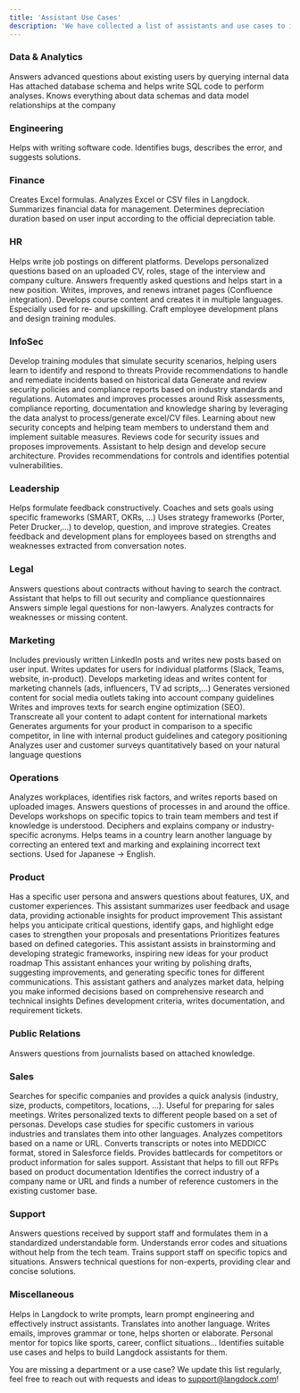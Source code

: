 ```yaml
---
title: 'Assistant Use Cases'
description: 'We have collected a list of assistants and use cases to inspire you how to utilize Langdock for your specific needs. Let us know if you need more details or have additional requests.'
---
```


### Data & Analytics
<AccordionGroup>
<Accordion icon="hashtag" title="Metrics">
Answers advanced questions about existing users by querying internal data
</Accordion>
<Accordion icon="database" title="SQL Query">
Has attached database schema and helps write SQL code to perform analyses.
</Accordion>
<Accordion icon="sitemap" title="Data Models">
Knows everything about data schemas and data model relationships at the company
</Accordion>
</AccordionGroup>

### Engineering
<AccordionGroup>
<Accordion icon="code" title="Coding">
Helps with writing software code.
</Accordion>
<Accordion icon="bug" title="Bugs">
Identifies bugs, describes the error, and suggests solutions.
</Accordion>
</AccordionGroup>

### Finance
<AccordionGroup>
<Accordion icon="table" title="Excel">
Creates Excel formulas.
</Accordion>
<Accordion icon="clipboard-question" title="Code Interpreter">
Analyzes Excel or CSV files in Langdock.
</Accordion>
<Accordion icon="file" title="Board Member Report">
Summarizes financial data for management.
</Accordion>
<Accordion icon="down" title="Depreciation">
Determines depreciation duration based on user input according to the official depreciation table.
</Accordion>
</AccordionGroup>

### HR
<AccordionGroup>
<Accordion icon="sign-post" title="Job Descriptions">
Helps write job postings on different platforms.
</Accordion>
<Accordion icon="question" title="Interview">
Develops personalized questions based on an uploaded CV, roles, stage of the interview and company culture.
</Accordion>
<Accordion icon="ship" title="Onboarding">
Answers frequently asked questions and helps start in a new position.
</Accordion>
<Accordion icon="network-wired" title="Intranet">
Writes, improves, and renews intranet pages (Confluence integration).
</Accordion>
<Accordion icon="chalkboard" title="Course">
Develops course content and creates it in multiple languages. Especially used for re- and upskilling.
</Accordion>
<Accordion icon="discourse" title="Training">
Craft employee development plans and design training modules.
</Accordion>
</AccordionGroup>

### InfoSec
<AccordionGroup>
<Accordion icon="exclamation" title="Security Awareness Training">
Develop training modules that simulate security scenarios, helping users learn to identify and respond to threats
</Accordion>
<Accordion icon="flag" title="Incidence response support">
Provide recommendations to handle and remediate incidents based on historical data
</Accordion>
<Accordion icon="book section" title="Policy and compliance automation">
Generate and review security policies and compliance reports based on industry standards and regulations.
</Accordion>
<Accordion icon="arrow-progress" title="GRC (Governance, Risk, Compliance) Streamliner">
Automates and improves processes around Risk assessments, compliance reporting, documentation and knowledge sharing by leveraging the data analyst to process/generate excel/CV files.
</Accordion>
<Accordion icon="school" title="Personalized Search Engine">
Learning about new security concepts and helping team members to understand them and implement suitable measures.
</Accordion>
<Accordion icon="check" title="Code Reviewer">
Reviews code for security issues and proposes improvements.
</Accordion>
<Accordion icon="arrows-to-circle" title="Security Architecture">
Assistant to help design and develop secure architecture. Provides recommendations for controls and identifies potential vulnerabilities.
</Accordion>
</AccordionGroup>

### Leadership
<AccordionGroup>
<Accordion icon="comment" title="Feedback">
Helps formulate feedback constructively.
</Accordion>
<Accordion icon="bullseye" title="Goal Setting">
Coaches and sets goals using specific frameworks (SMART, OKRs, ...)
</Accordion>
<Accordion icon="brain" title="Strategy Development">
Uses strategy frameworks (Porter, Peter Drucker,...) to develop, question, and improve strategies.
</Accordion>
<Accordion icon="comments" title="1:1 Coaching">
Creates feedback and development plans for employees based on strengths and weaknesses extracted from conversation notes.
</Accordion>
</AccordionGroup>

### Legal
<AccordionGroup>
<Accordion icon="file-contract" title="Contracts">
Answers questions about contracts without having to search the contract.
</Accordion>
<Accordion icon="input-text" title="Compliance">
Assistant that helps to fill out security and compliance questionnaires
</Accordion>
<Accordion icon="section" title="Legal Questions">
Answers simple legal questions for non-lawyers.
</Accordion>
<Accordion icon="magnifying-glass" title="Contract Analyst">
Analyzes contracts for weaknesses or missing content.
</Accordion>
</AccordionGroup>

### Marketing
<AccordionGroup>
<Accordion icon="paper-plane-top" title="LinkedIn Posts">
Includes previously written LinkedIn posts and writes new posts based on user input.
</Accordion>
<Accordion icon="megaphone" title="Update Announcements">
Writes updates for users for individual platforms (Slack, Teams, website, in-product).
</Accordion>
<Accordion icon="pen-nib" title="Content Writing">
Develops marketing ideas and writes content for marketing channels (ads, influencers, TV ad scripts,...)
</Accordion>
<Accordion icon="code-compare" title="Cross Posting">
Generates versioned content for social media outlets taking into account company guidelines
</Accordion>
<Accordion icon="globe" title="SEO Copy">
Writes and improves texts for search engine optimization (SEO).
</Accordion>
<Accordion icon="language" title="Internationalizer">
Transcreate all your content to adapt content for international markets
</Accordion>
<Accordion icon="not-equal" title="Competition comparison">
Generates arguments for your product in comparison to a specific competitor, in line with internal product guidelines and category positioning
</Accordion>
<Accordion icon="magnifying-glass-chart" title="Marketing Insights">
Analyzes user and customer surveys quantitatively based on your natural language questions
</Accordion>
</AccordionGroup>

### Operations
<AccordionGroup>
<Accordion icon="helmet-safety" title="Workplace Safety">
Analyzes workplaces, identifies risk factors, and writes reports based on uploaded images.
</Accordion>
<Accordion icon="chair-office" title="Office Questions">
Answers questions of processes in and around the office.
</Accordion>
<Accordion icon="pen" title="Workshops">
Develops workshops on specific topics to train team members and test if knowledge is understood.
</Accordion>
<Accordion icon="text" title="Acronyms">
Deciphers and explains company or industry-specific acronyms.
</Accordion>
<Accordion icon="earth-americas" title="Language Coach">
Helps teams in a country learn another language by correcting an entered text and marking and explaining incorrect text sections. Used for Japanese -> English.
</Accordion>
</AccordionGroup>

### Product
<AccordionGroup>
<Accordion icon="person" title="Persona">
Has a specific user persona and answers questions about features, UX, and customer experiences.
</Accordion>
<Accordion icon="subtitles" title="Feedback Analyzer">
This assistant summarizes user feedback and usage data, providing actionable insights for product improvement
</Accordion>
<Accordion icon="shield" title="Argument Strengthener">
This assistant helps you anticipate critical questions, identify gaps, and highlight edge cases to strengthen your proposals and presentations
</Accordion>
<Accordion icon="ranking-star" title="Prioritization">
Prioritizes features based on defined categories.
</Accordion>
<Accordion icon="map" title="Strategy">
This assistant assists in brainstorming and developing strategic frameworks, inspiring new ideas for your product roadmap
</Accordion>
<Accordion icon="feather" title="Writing Enhancement">
This assistant enhances your writing by polishing drafts, suggesting improvements, and generating specific tones for different communications.
</Accordion>
<Accordion icon="books" title="Market Research">
This assistant gathers and analyzes market data, helping you make informed decisions based on comprehensive research and technical insights
</Accordion>
<Accordion icon="list" title="Feature">
Defines development criteria, writes documentation, and requirement tickets.
</Accordion>
</AccordionGroup>

### Public Relations
<AccordionGroup>
<Accordion icon="newspaper" title="Press Assistant">
Answers questions from journalists based on attached knowledge.
</Accordion>
</AccordionGroup>

### Sales
<AccordionGroup>
<Accordion icon="browser" title="Company Researcher">
Searches for specific companies and provides a quick analysis (industry, size, products, competitors, locations, ...). Useful for preparing for sales meetings.
</Accordion>
<Accordion icon="envelope" title="Outreach">
Writes personalized texts to different people based on a set of personas.
</Accordion>
<Accordion icon="folder" title="Case Study">
Develops case studies for specific customers in various industries and translates them into other languages.
</Accordion>
<Accordion icon="brackets-curly" title="Competitor">
Analyzes competitors based on a name or URL.
</Accordion>
<Accordion icon="message-pen" title="Transcriptions">
Converts transcripts or notes into MEDDICC format, stored in Salesforce fields.
</Accordion>
<Accordion icon="cards" title="Battlecard">
Provides battlecards for competitors or product information for sales support.
</Accordion>
<Accordion icon="pen-field" title="RFP">
Assistant that helps to fill out RFPs based on product documentation
</Accordion>
<Accordion icon="waves-sine" title="Reference customers">
Identifies the correct industry of a company name or URL and finds a number of reference customers in the existing customer base.
</Accordion>
</AccordionGroup>

### Support
<AccordionGroup>
<Accordion icon="handshake" title="Support Assistant">
Answers questions received by support staff and formulates them in a standardized understandable form.
</Accordion>
<Accordion icon="square-exclamation" title="Error Understanding">
Understands error codes and situations without help from the tech team.
</Accordion>
<Accordion icon="uniform-martial-arts" title="Support Trainer">
Trains support staff on specific topics and situations.
</Accordion>
<Accordion icon="phone" title="IT Helpdesk">
Answers technical questions for non-experts, providing clear and concise solutions.
</Accordion>
</AccordionGroup>

### Miscellaneous
<AccordionGroup>
<Accordion icon="gear" title="Prompt Engineering">
Helps in Langdock to write prompts, learn prompt engineering and effectively instruct assistants.
</Accordion>
<Accordion icon="language" title="Translator">
Translates into another language.
</Accordion>
<Accordion icon="font-case" title="Text Assistant">
Writes emails, improves grammar or tone, helps shorten or elaborate.
</Accordion>
<Accordion icon="person-chalkboard" title="Personal Coach">
Personal mentor for topics like sports, career, conflict situations...
</Accordion>
<Accordion icon="robot" title="Use Cases">
Identifies suitable use cases and helps to build Langdock assistants for them.
</Accordion>
</AccordionGroup>

You are missing a department or a use case? We update this list regularly, feel free to reach out with requests and ideas to support@langdock.com!
